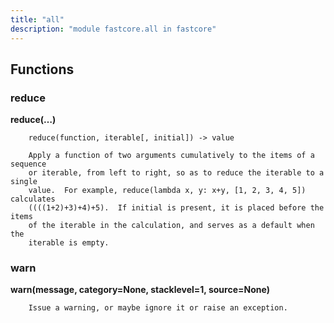 ```yaml
---
title: "all"
description: "module fastcore.all in fastcore"
---
```


## Functions

    
### reduce
    
<strong>reduce(...)</strong>
    
        reduce(function, iterable[, initial]) -> value
        
        Apply a function of two arguments cumulatively to the items of a sequence
        or iterable, from left to right, so as to reduce the iterable to a single
        value.  For example, reduce(lambda x, y: x+y, [1, 2, 3, 4, 5]) calculates
        ((((1+2)+3)+4)+5).  If initial is present, it is placed before the items
        of the iterable in the calculation, and serves as a default when the
        iterable is empty.
    
### warn
    
<strong>warn(message, category=None, stacklevel=1, source=None)</strong>
    
        Issue a warning, or maybe ignore it or raise an exception.

